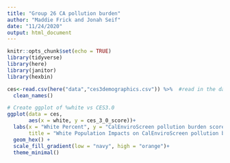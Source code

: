 ```yaml
---
title: "Group 26 CA pollution burden"
author: "Maddie Frick and Jonah Seif"
date: "11/24/2020"
output: html_document
---
```


```r
knitr::opts_chunk$set(echo = TRUE)
library(tidyverse)
library(here)
library(janitor)
library(hexbin)
```


```r
ces<-read.csv(here("data","ces3demographics.csv")) %>%  #read in the dataset
  clean_names()

```

```r
# Create ggplot of %white vs CES3.0
ggplot(data = ces,
       aes(x = white, y = ces_3_0_score))+
  labs(x = "White Percent", y = "CalEnviroScreen pollution burden score",
       title = "White Population Impacts on CalEnviroScreen pollution burden score") +
  geom_hex() +
  scale_fill_gradient(low = "navy", high = "orange")+
  theme_minimal()

```

